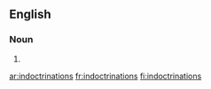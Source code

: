 ==English==

===Noun===
{{head|en|plural}}

# {{plural of| indoctrination|lang= en}}

[[ar:indoctrinations]]
[[fr:indoctrinations]]
[[fi:indoctrinations]]